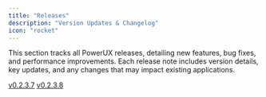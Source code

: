 ```yaml
---
title: "Releases"
description: "Version Updates & Changelog"
icon: "rocket"
---
```


This section tracks all PowerUX releases, detailing new features, bug fixes, and performance improvements. Each release note includes version details, key updates, and any changes that may impact existing applications.

[v0.2.3.7](https://docs.powerux.app/releases/0.2.3.7)
[v0.2.3.8](https://docs.powerux.app/releases/0.2.3.8)